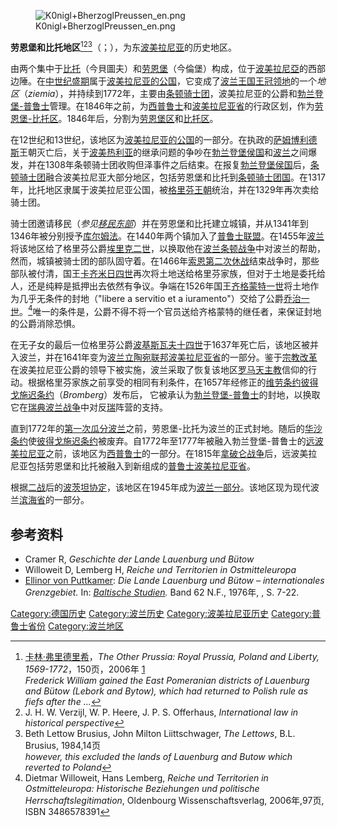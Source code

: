 [[File:K0nigl+BherzoglPreussen_en.png|thumb]]

'''劳恩堡和比托地区'''<ref>[[卡林·弗里德里希|卡林·弗里德里希]]，''The Other Prussia: Royal Prussia, Poland and Liberty, 1569-1772''，150页，2006年 [http://books.google.com/books?lr=&hl=de&as_brr=3&q=%22districts+of+Lauenburg+and%22]<br>''Frederick William gained the East Pomeranian districts of Lauenburg and Bütow (Lebork and Bytow), which had returned to Polish rule as fiefs after the ...''</ref><ref>J. H. W. Verzijl, W. P. Heere, J. P. S. Offerhaus, ''International law in historical perspective''</ref><ref>Beth Lettow Brusius, John Milton Liittschwager, ''The Lettows'', B.L. Brusius, 1984,14页<br>''however, this
excluded the lands of Lauenburg and Butow which reverted to Poland''</ref>（{{lang-de|Lande Lauenburg und Bütow}}；{{lang-pl|ziemia lęborsko-bytowska}}），为东[[波美拉尼亚|波美拉尼亚]]的历史地区。

由两个集中于[[貝圖夫|比托]]（今貝圖夫）和[[倫堡|劳恩堡]]（今倫堡）构成，位于[[波美拉尼亞|波美拉尼亞]]的西部边陲。在[[中世纪盛期|中世纪盛期]]属于[[波美拉尼亚公国和公爵|波美拉尼亚的公国]]，它变成了[[波兰王国王冠领地|波兰王国王冠领地]]的一个''地区''（''ziemia''），并持续到1772年，主要由[[条顿骑士团|条顿骑士团]]，波美拉尼亚的公爵和[[勃兰登堡-普鲁士|勃兰登堡-普鲁士]]管理。在1846年之前，为[[西普鲁士|西普鲁士]]和[[波美拉尼亚省|波美拉尼亚省]]的行政区划，作为[[劳恩堡-比托区|劳恩堡-比托区]]。1846年后，分割为[[劳恩堡区|劳恩堡区]]和[[比托区|比托区]]。 

在12世纪和13世纪，该地区为[[波美拉尼亚公国和公爵#波美拉尼亚公国|波美拉尼亚的公国]]的一部分。在执政的[[萨姆博利德斯|萨姆博利德斯]]王朝灭亡后，关于[[波美热利亚|波美热利亚]]的继承问题的争吵在[[勃蘭登堡侯國|勃兰登堡侯国]]和[[波兰|波兰]]之间爆发，并在1308年条顿骑士团收购但泽事件之后结束。在报复[[勃蘭登堡侯國|勃兰登堡侯国]]后，[[条顿骑士团|条顿骑士团]]融合波美拉尼亚大部分地区，包括劳恩堡和比托到[[条顿骑士团国|条顿骑士团国]]。在1317年，比托地区隶属于波美拉尼亚公国，被[[波美拉尼亚王室|格里芬王朝]]统治，并在1329年再次卖给骑士团。

骑士团邀请移民（''参见[[移民东部|移民东部]]''）并在劳恩堡和比托建立城镇，并从1341年到1346年被分别授予[[库尔姆法|库尔姆法]]。在1440年两个镇加入了[[普鲁士联盟|普鲁士联盟]]。在1455年[[波兰|波兰]]将该地区给了格里芬公爵[[埃里克二世_(波美拉尼亚)|埃里克二世]]，以换取他在[[波兰条顿战争|波兰条顿战争]]中对波兰的帮助，然而，城镇被骑士团的部队固守着。在1466年[[索恩第二次休战|索恩第二次休战]]结束战争时，那些部队被付清，国王[[卡齐米日四世|卡齐米日四世]]再次将土地送给格里芬家族，但对于土地是委托给人，还是纯粹是抵押出去依然有争议。争端在1526年国王[[齐格蒙特一世|齐格蒙特一世]]将土地作为几乎无条件的封地（"libere a servitio et a iuramento"）交给了公爵[[乔治一世_(波美拉尼亚)|乔治一世]]。<ref>Dietmar Willoweit, Hans Lemberg, ''Reiche und Territorien in Ostmitteleuropa: Historische Beziehungen und politische Herrschaftslegitimation'', Oldenbourg Wissenschaftsverlag, 2006年,97页, ISBN 3486578391</ref>唯一的条件是，公爵不得不将一个官员送给齐格蒙特的继任者，来保证封地的公爵消除恐惧。 

在无子女的最后一位格里芬公爵[[波基斯瓦夫十四世|波基斯瓦夫十四世]]于1637年死亡后，该地区被并入波兰，并在1641年变为[[波兰立陶宛联邦|波兰立陶宛联邦]][[波美拉尼亚省_(1466-1772)|波美拉尼亚省]]的一部分。鉴于[[宗教改革|宗教改革]]在波美拉尼亚公爵的领导下被实施，波兰采取了恢复该地区[[罗马天主教|罗马天主教]]信仰的行动。根据格里芬家族之前享受的相同有利条件，在1657年经修正的[[维劳条约|维劳条约]][[彼得戈施迟条约|彼得戈施迟条约]]（''Bromberg''）发布后， 它被承认为[[勃兰登堡-普鲁士|勃兰登堡-普鲁士]]的封地，以换取它在[[瑞典波兰战争|瑞典波兰战争]]中对反[[瑞典|瑞]]阵营的支持。 

直到1772年的[[瓜分波兰|第一次瓜分波兰]]之前，劳恩堡-比托为波兰的正式封地。随后的[[华沙条约_(1773年)|华沙条约]]使[[彼得戈施迟条约|彼得戈施迟条约]]被废弃。自1772年至1777年被融入勃兰登堡-普鲁士的[[远波美拉尼亚|远波美拉尼亚]]之前，该地区为[[西普鲁士|西普鲁士]]的一部分。在1815年[[拿破仑战争|拿破仑战争]]后，远波美拉尼亚包括劳恩堡和比托被融入到新组成的[[普鲁士|普鲁士]][[波美拉尼亚省_(普鲁士)|波美拉尼亚省]]。

根据[[二战|二战]]后的[[波茨坦协定|波茨坦协定]]，该地区在1945年成为[[第二次世界大战后波兰领土变化|波兰一部分]]。该地区现为现代波兰[[滨海省_(波兰)|滨海省]]的一部分。

==参考资料==
{{Reflist}}
* Cramer R, ''Geschichte der Lande Lauenburg und Bütow''
* Willoweit D, Lemberg H, ''Reiche und Territorien in Ostmitteleuropa''
* [[Ellinor_von_Puttkamer|Ellinor von Puttkamer]]: ''Die Lande Lauenburg und Bütow – internationales Grenzgebiet.'' In: ''[[Baltische_Studien|Baltische Studien]].'' Band 62 N.F., 1976年, {{ISSN|0067-3099}}, S. 7-22.

{{Territories and provinces of Prussia}}
{{Administrative division of the Polish-Lithuanian Commonwealth}}

[[Category:德国历史|Category:德国历史]]
[[Category:波兰历史|Category:波兰历史]]
[[Category:波美拉尼亚历史|Category:波美拉尼亚历史]]
[[Category:普鲁士省份|Category:普鲁士省份]]
[[Category:波兰地区|Category:波兰地区]]